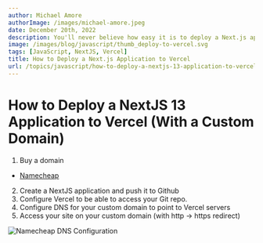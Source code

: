 ```yaml
---
author: Michael Amore
authorImage: /images/michael-amore.jpeg
date: December 20th, 2022
description: You'll never believe how easy it is to deploy a Next.js application to Vercel. Seriously. It's a gamechanger.
image: /images/blog/javascript/thumb_deploy-to-vercel.svg
tags: [JavaScript, NextJS, Vercel]
title: How to Deploy a Next.js Application to Vercel
url: /topics/javascript/how-to-deploy-a-nextjs-13-application-to-vercel
---
```


# How to Deploy a NextJS 13 Application to Vercel (With a Custom Domain)

1. Buy a domain

- [Namecheap](https://namecheap.com)

2. Create a NextJS application and push it to Github
3. Configure Vercel to be able to access your Git repo.
4. Configure DNS for your custom domain to point to Vercel servers
5. Access your site on your custom domain (with http -> https redirect)

![Namecheap DNS Configuration](/images/blog/javascript/namecheap-configuration.jpg)
